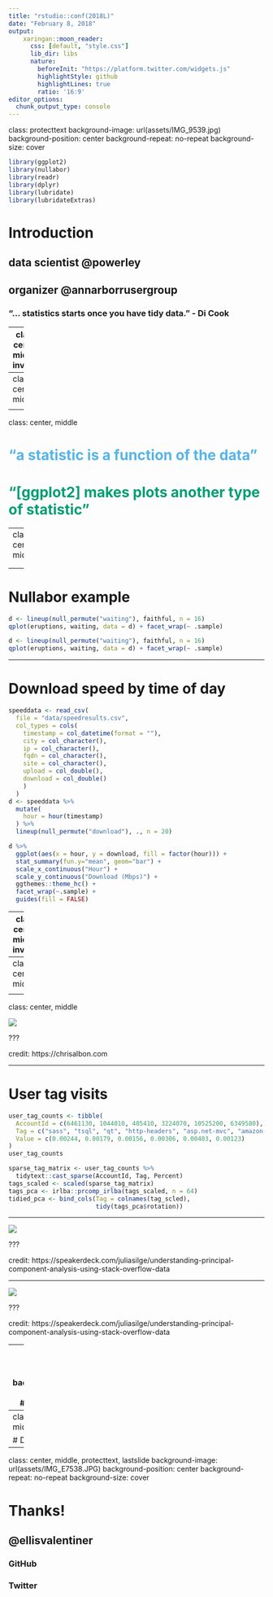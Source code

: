 ```yaml
---
title: "rstudio::conf(2018L)"
date: "February 8, 2018"
output:
    xaringan::moon_reader:
      css: [default, "style.css"]
      lib_dir: libs
      nature:
        beforeInit: "https://platform.twitter.com/widgets.js"
        highlightStyle: github
        highlightLines: true
        ratio: '16:9'
editor_options: 
  chunk_output_type: console
---
```

class: protecttext
background-image: url(assets/IMG_9539.jpg)
background-position: center
background-repeat: no-repeat
background-size: cover

```r
library(ggplot2)
library(nullabor)
library(readr)
library(dplyr)
library(lubridate)
library(lubridateExtras)
```

# Introduction

## data scientist @powerley

## organizer @annarborrusergroup

### "... statistics starts once you have tidy data." - Di Cook

---
class: center, middle, inverse

# recap: To the Tidyverse and Beyond

## Di Cook

---
class: center, middle

<h1 style="color:#E69F00;">"[ggplot2] provides a tight connection between data and statistics, in order to do inference with data plots"</h1>

---
class: center, middle

<h1 style="color:#56B4E9;">"a statistic is a function of the data"</h1>

<h1 style="color:#009E73;">"[ggplot2] makes plots another type of statistic"</h1>

---
class: center, middle

<h1 style="color:#E69F00">Inference happens when you have information on a subset of data, and you want to make statements about the full set."</h1>

<h1 style="color:#0072B2">Typically, inference is done using the sample statistics, and what we know about the behaviour of that statistic over all possible subsets, of the same size."</h1>

---

# Nullabor example

```r
d <- lineup(null_permute("waiting"), faithful, n = 16)
qplot(eruptions, waiting, data = d) + facet_wrap(~ .sample)
```

```r
d <- lineup(null_permute("waiting"), faithful, n = 16)
qplot(eruptions, waiting, data = d) + facet_wrap(~ .sample)
```

---

# Download speed by time of day

```r
speeddata <- read_csv(
  file = "data/speedresults.csv",
  col_types = cols(
    timestamp = col_datetime(format = ""),
    city = col_character(),
    ip = col_character(),
    fqdn = col_character(),
    site = col_character(),
    upload = col_double(),
    download = col_double()
    )
  )
d <- speeddata %>%
  mutate(
    hour = hour(timestamp)
  ) %>%
  lineup(null_permute("download"), ., n = 20)

d %>% 
  ggplot(aes(x = hour, y = download, fill = factor(hour))) +
  stat_summary(fun.y="mean", geom="bar") +
  scale_x_continuous("Hour") +
  scale_y_continuous("Download (Mbps)") +
  ggthemes::theme_hc() +
  facet_wrap(~.sample) +
  guides(fill = FALSE)
```

---
class: center, middle, inverse

# recap: Understanding PCA Using Stack Overflow Data

## Julia Silge

---
class: center, middle

<div>
<blockquote class="twitter-tweet" data-conversation="none" data-lang="en"><p lang="en" dir="ltr">Every linear algebra class<br><br>Me: What are eigenvectors<br><br>Teacher: You can think of them as an n-dimensional kernel subspace<br><br>Me: No I can&#39;t</p>&mdash; David Robinson (@drob) <a href="https://twitter.com/drob/status/714559825116434432?ref_src=twsrc%5Etfw">March 28, 2016</a></blockquote> <script async src="https://platform.twitter.com/widgets.js" charset="utf-8"></script>
</div>

---
class: center, middle

<image src="https://chrisalbon.com/images/machine_learning_flashcards/Principal_Component_Analysis_print.png" style="max-width:80%; max-height:80%;">

???

credit: https://chrisalbon.com

---

# User tag visits

```r
user_tag_counts <- tibble(
  AccountId = c(6461130, 1044010, 405410, 3224070, 10525200, 6349580),
  Tag = c("sass", "tsql", "qt", "http-headers", "asp.net-mvc", "amazon-s3"),
  Value = c(0.00244, 0.00179, 0.00156, 0.00306, 0.00403, 0.00123)
)
user_tag_counts
```

```r
sparse_tag_matrix <- user_tag_counts %>%
  tidytext::cast_sparse(AccountId, Tag, Percent)
tags_scaled <- scaled(sparse_tag_matrix)
tags_pca <- irlba::prcomp_irlba(tags_scaled, n = 64)
tidied_pca <- bind_cols(Tag = colnames(tag_scled),
                        tidy(tags_pca$rotation))
```

---

<image src="assets/multiple_components.jpg">

???

credit: https://speakerdeck.com/juliasilge/understanding-principal-component-analysis-using-stack-overflow-data

---

<image src="assets/single_components.jpg">

???

credit: https://speakerdeck.com/juliasilge/understanding-principal-component-analysis-using-stack-overflow-data

---
class: center, middle
background-color: #363A4C

<h1 style="color:#E69F00">Uh. Wait. I can do that!</h1>

---
class: center, middle

# Demo

---
class: center, middle, protecttext, lastslide
background-image: url(assets/IMG_E7538.JPG)
background-position: center
background-repeat: no-repeat
background-size: cover

# Thanks!

## @ellisvalentiner

### GitHub

### Twitter
